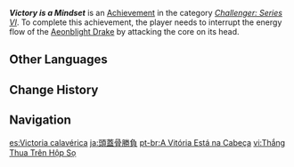 {{Achievement Infobox
|id           = 82138
|order id     = 2138
|category     = Challenger: Series VI
|description  = In a single challenge, interrupt the energy flow of the [[Aeonblight Drake]] by attacking the core on its head.
|requirements = 
|primogems    = 5
|tracking     = 
|topic        = Aeonblight Drake
|hidden       = 
}}
'''''Victory is a Mindset''''' is an [[Achievement]] in the category ''[[Challenger: Series VI]]''. To complete this achievement, the player needs to interrupt the energy flow of the [[Aeonblight Drake]] by attacking the core on its head.
<!--
==Gameplay Notes==

==Trivia==

==Video Guides==
{{EVT
|video1   = 
|caption1 = 
}}
-->
==Other Languages==
{{Other Languages
|en      = Victory is a Mindset
|zhs     = 头盖骨胜负
|zhs_rm  = Tóugài-gǔ Shèngfù
|zht     = 頭蓋骨勝負
|zht_rm  = Tóugài-gǔ Shèngfù
|zh_tl   = 
|ja      = 頭蓋骨勝負
|ja_rm   = Zugaikou Shoubu
|ja_tl   = Skull Match
|ko      = 두개골 승부
|ko_tl   = Skull Match
|es      = Victoria calavérica
|es_tl   = Skull Victory
|fr      = C'est dans la tête, tout ça !
|fr_tl   = It's All in (Your) Head!
|ru      = Победа - у тебя в голове
|ru_tl   = Victory is in Your Head
|th      = ชัยชนะอยู่ที่ส่วนหัว
|th_rm   = 
|th_tl   = 
|vi      = Thắng Thua Trên Hộp Sọ
|vi_tl   = 
|de      = Der Schädel ist der Schlüssel
|de_tl   = The Skull is the Key
|id      = Kemenangan Dimulai dari Pikiran
|id_tl   = Victory Starts from the Mindset
|pt      = A Vitória Está na Cabeça
|pt_tl   = 
|tr      = Zafer Zihniyette Biter
|tr_tl   = Victory Sprouts in the Mind
|it      = Per la vittoria ci vuole testa
|it_tl   = 
}}

==Change History==
{{Change History|3.1}}
<!--
==References==
{{Reflist}}
-->
==Navigation==
{{Achievement Navbox}}

[[es:Victoria calavérica]]
[[ja:頭蓋骨勝負]]
[[pt-br:A Vitória Está na Cabeça]]
[[vi:Thắng Thua Trên Hộp Sọ]]
